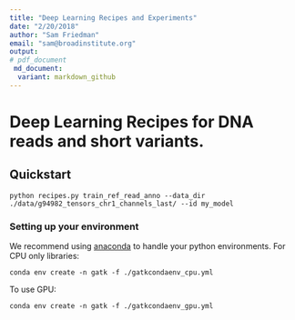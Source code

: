 ```yaml
---
title: "Deep Learning Recipes and Experiments"
date: "2/20/2018"
author: "Sam Friedman"
email: "sam@broadinstitute.org"
output:
# pdf_document
 md_document:
  variant: markdown_github
---
```


# Deep Learning Recipes for DNA reads and short variants.

## Quickstart


```
python recipes.py train_ref_read_anno --data_dir ./data/g94982_tensors_chr1_channels_last/ --id my_model
```


### Setting up your environment
We recommend using [anaconda](https://conda.io/docs/user-guide/install/index.html) to handle your python environments.
For CPU only libraries:
```
conda env create -n gatk -f ./gatkcondaenv_cpu.yml
```
To use GPU:
```
conda env create -n gatk -f ./gatkcondaenv_gpu.yml
```



